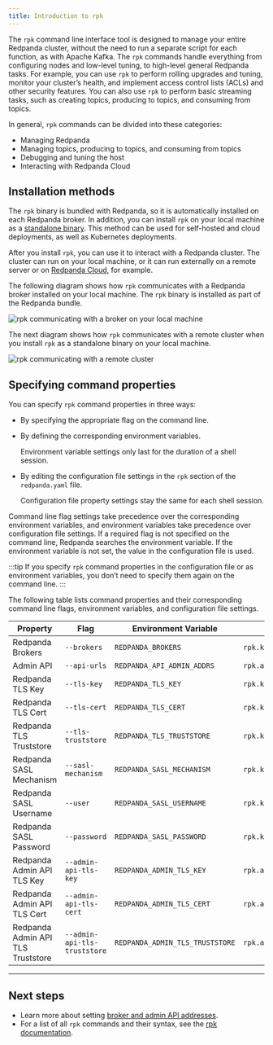 ```yaml
---
title: Introduction to rpk
---
```


<head>
    <meta name="title" content="Introduction to rpk | Redpanda Docs"/>
    <meta name="description" content="Learn about rpk and how to use it to interact with your Redpanda cluster."/>
    <link rel="canonical" href="https://docs.redpanda.com/docs/get-started/intro-to-rpk/" />
</head>

The `rpk` command line interface tool is designed to manage your entire Redpanda cluster, without the need to run a separate script for each function, as with Apache Kafka. The `rpk` commands handle everything from configuring nodes and low-level tuning, to high-level general Redpanda tasks. For example, you can use `rpk` to perform rolling upgrades and tuning, monitor your cluster’s health, and implement access control lists (ACLs) and other security features. You can also use `rpk` to perform basic streaming tasks, such as creating topics, producing to topics, and consuming from topics.

In general, `rpk` commands can be divided into these categories:

* Managing Redpanda
* Managing topics, producing to topics, and consuming from topics
* Debugging and tuning the host
* Interacting with Redpanda Cloud

## Installation methods

The `rpk` binary is bundled with Redpanda, so it is automatically installed on each Redpanda broker. In addition, you can install `rpk` on your local machine as a [standalone binary](../rpk-install). This method can be used for self-hosted and cloud deployments, as well as Kubernetes deployments.

After you install `rpk`, you can use it to interact with a Redpanda cluster. The cluster can run on your local machine, or it can run externally on a remote server or on [Redpanda Cloud](../../deploy/deployment-option/cloud), for example.

The following diagram shows how `rpk` communicates with a Redpanda broker installed on your local machine. The `rpk` binary is installed as part of the Redpanda bundle.

![rpk communicating with a broker on your local machine](../../../static/img/RPK-1-.5x.png)

The next diagram shows how `rpk` communicates with a remote cluster when you install `rpk` as a standalone binary on your local machine.

![rpk communicating with a remote cluster](../../../static/img/RPK-2-.5x.png)

## Specifying command properties

You can specify `rpk` command properties in three ways:

* By specifying the appropriate flag on the command line.
* By defining the corresponding environment variables.

    Environment variable settings only last for the duration of a shell session.

* By editing the configuration file settings in the `rpk` section of the `redpanda.yaml` file.

    Configuration file property settings stay the same for each shell session.

Command line flag settings take precedence over the corresponding environment variables, and environment variables take precedence over configuration file settings. If a required flag is not specified on the command line, Redpanda searches the environment variable. If the environment variable is not set, the value in the configuration file is used.

:::tip
If you specify `rpk` command properties in the configuration file or as environment variables, you don’t need to specify them again on the command line.
:::

The following table lists command properties and their corresponding command line flags, environment variables, and configuration file settings.

| Property | Flag | Environment Variable | Configuration File Field |
| -------- | ------ | ------------------ | ------------------ |
| Redpanda Brokers | `--brokers` | `REDPANDA_BROKERS` | `rpk.kafka_api.brokers` |
| Admin API | `--api-urls` | `REDPANDA_API_ADMIN_ADDRS` | `rpk.admin_api.addresses` |
| Redpanda TLS Key | `--tls-key` | `REDPANDA_TLS_KEY` | `rpk.kafka_api.tls.key_file` |
| Redpanda TLS Cert | `--tls-cert` | `REDPANDA_TLS_CERT` | `rpk.kafka_api.tls.cert_file` |
| Redpanda TLS Truststore | `--tls-truststore` | `REDPANDA_TLS_TRUSTSTORE` | `rpk.kafka_api.tls.truststore_file` |
| Redpanda SASL Mechanism | `--sasl-mechanism` | `REDPANDA_SASL_MECHANISM` | `rpk.kafka_api.sasl.type` |
| Redpanda SASL Username | `--user` | `REDPANDA_SASL_USERNAME` | `rpk.kafka_api.sasl.user` |
| Redpanda SASL Password | `--password` | `REDPANDA_SASL_PASSWORD` | `rpk.kafka_api.sasl.password` |
| Redpanda Admin API TLS Key | `--admin-api-tls-key` | `REDPANDA_ADMIN_TLS_KEY` | `rpk.admin_api.tls.key_file` |
| Redpanda Admin API TLS Cert | `--admin-api-tls-cert` | `REDPANDA_ADMIN_TLS_CERT` | `rpk.admin_api.tls.cert_file` |
| Redpanda Admin API TLS Truststore | `--admin-api-tls-truststore` | `REDPANDA_ADMIN_TLS_TRUSTSTORE` | `rpk.admin_api.tls.truststore_file` |

---
## Next steps

* Learn more about setting [broker and admin API addresses](../broker-admin).
* For a list of all `rpk` commands and their syntax, see the [rpk documentation](../../reference/rpk).
